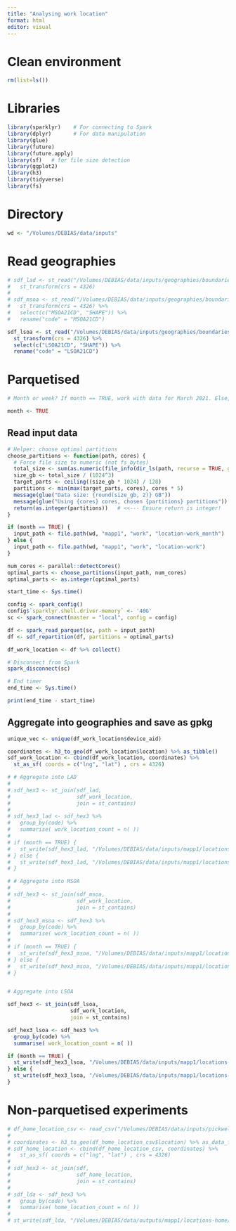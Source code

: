 ```yaml
---
title: "Analysing work location"
format: html
editor: visual
---
```


# Clean environment

```r
rm(list=ls())
```

# Libraries

```r
library(sparklyr)    # For connecting to Spark
library(dplyr)       # For data manipulation
library(glue)
library(future)
library(future.apply)
library(sf)   # for file size detection
library(ggplot2)
library(h3)
library(tidyverse)
library(fs)
```

# Directory

```r
wd <- "/Volumes/DEBIAS/data/inputs"
```

# Read geographies

```r
# sdf_lad <- st_read("/Volumes/DEBIAS/data/inputs/geographies/boundaries/LAD_Dec_2021_GB_BFC_2022_simplified.gpkg") %>% 
#   st_transform(crs = 4326)
# 
# sdf_msoa <- st_read("/Volumes/DEBIAS/data/inputs/geographies/boundaries/MSOA_Dec_2021_EW_BFC_V7.gpkg") %>% 
#   st_transform(crs = 4326) %>% 
#   select(c("MSOA21CD", "SHAPE")) %>%
#   rename("code" = "MSOA21CD")

sdf_lsoa <- st_read("/Volumes/DEBIAS/data/inputs/geographies/boundaries/LSOA_Dec_2021_Boundaries_EW_BFC_V10.gpkg")  %>% 
  st_transform(crs = 4326) %>% 
  select(c("LSOA21CD", "SHAPE")) %>%
  rename("code" = "LSOA21CD")

```

# Parquetised

```r
# Month or week? If month == TRUE, work with data for March 2021. Else, work with data for first week of April 2021.

month <- TRUE
```

## Read input data

```r
# Helper: choose optimal partitions
choose_partitions <- function(path, cores) {
  # Force file size to numeric (not fs_bytes)
  total_size <- sum(as.numeric(file_info(dir_ls(path, recurse = TRUE, glob = "*.csv.gz"))$size))
  size_gb <- total_size / (1024^3)
  target_parts <- ceiling((size_gb * 1024) / 128)
  partitions <- min(max(target_parts, cores), cores * 5)
  message(glue("Data size: {round(size_gb, 2)} GB"))
  message(glue("Using {cores} cores, chosen {partitions} partitions"))
  return(as.integer(partitions))   # <<--- Ensure return is integer!
}

if (month == TRUE) {
  input_path <- file.path(wd, "mapp1", "work", "location-work_month")
} else {
  input_path <- file.path(wd, "mapp1", "work", "location-work")
}

num_cores <- parallel::detectCores()
optimal_parts <- choose_partitions(input_path, num_cores)
optimal_parts <- as.integer(optimal_parts)   

start_time <- Sys.time()

config <- spark_config()
config$`sparklyr.shell.driver-memory` <- '40G'
sc <- spark_connect(master = "local", config = config)

df <- spark_read_parquet(sc, path = input_path)
df <- sdf_repartition(df, partitions = optimal_parts)

df_work_location <- df %>% collect()

# Disconnect from Spark
spark_disconnect(sc)

# End timer
end_time <- Sys.time()

print(end_time - start_time)
```

## Aggregate into geographies and save as gpkg

```r
unique_vec <- unique(df_work_location$device_aid)
```

```r
coordinates <- h3_to_geo(df_work_location$location) %>% as_tibble()
sdf_work_location <- cbind(df_work_location, coordinates) %>% 
  st_as_sf( coords = c("lng", "lat") , crs = 4326)

# # Aggregate into LAD 
# 
# sdf_hex3 <- st_join(sdf_lad, 
#                     sdf_work_location,
#                     join = st_contains) 
# 
# sdf_hex3_lad <- sdf_hex3 %>% 
#   group_by(code) %>% 
#   summarise( work_location_count = n( ))
# 
# if (month == TRUE) {
#   st_write(sdf_hex3_lad, "/Volumes/DEBIAS/data/inputs/mapp1/locations-work/lad/work-location-count_lda-month.gpkg")
# } else {
#   st_write(sdf_hex3_lad, "/Volumes/DEBIAS/data/inputs/mapp1/locations-work/lad/work-location-count_lda.gpkg")
# }

# # Aggregate into MSOA
# 
# sdf_hex3 <- st_join(sdf_msoa, 
#                     sdf_work_location,
#                     join = st_contains) 
# 
# sdf_hex3_msoa <- sdf_hex3 %>% 
#   group_by(code) %>% 
#   summarise( work_location_count = n( ))
# 
# if (month == TRUE) {
#   st_write(sdf_hex3_msoa, "/Volumes/DEBIAS/data/inputs/mapp1/locations-work/msoa/work-location-count_msoa-month.gpkg")
# } else {
#   st_write(sdf_hex3_msoa, "/Volumes/DEBIAS/data/inputs/mapp1/locations-work/msoa/work-location-count_msoa.gpkg")
# }


# Aggregate into LSOA

sdf_hex3 <- st_join(sdf_lsoa, 
                    sdf_work_location,
                    join = st_contains) 

sdf_hex3_lsoa <- sdf_hex3 %>% 
  group_by(code) %>% 
  summarise( work_location_count = n( ))

if (month == TRUE) {
  st_write(sdf_hex3_lsoa, "/Volumes/DEBIAS/data/inputs/mapp1/locations-work/lsoa/work-location-count_lsoa-month.gpkg")
} else {
  st_write(sdf_hex3_lsoa, "/Volumes/DEBIAS/data/inputs/mapp1/locations-work/lsoa/work-location-count_lsoa.gpkg")
}

```

# Non-parquetised experiments

```r
# df_home_location_csv <- read_csv("/Volumes/DEBIAS/data/inputs/pickwell/uk/location-home/part-00000-22616738-1d83-45b0-9be8-2b01fc18da31-c000.csv")
# 
# coordinates <- h3_to_geo(df_home_location_csv$location) %>% as_data_frame()
# sdf_home_location <- cbind(df_home_location_csv, coordinates) %>%
#   st_as_sf( coords = c("lng", "lat") , crs = 4326)
# 
# sdf_hex3 <- st_join(sdf,
#                     sdf_home_location,
#                     join = st_contains)
# 
# sdf_lda <- sdf_hex3 %>%
#   group_by(code) %>%
#   summarise( home_location_count = n( ))
# 
# st_write(sdf_lda, "/Volumes/DEBIAS/data/outputs/mapp1/locations-home/lad/home-location-count_lda_non-parquetised.gpkg")
```
